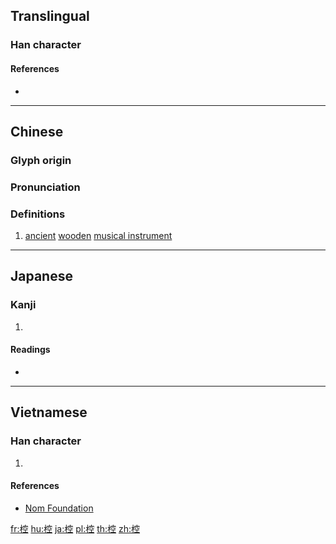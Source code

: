{{character info/new}}
==Translingual==

===Han character===
{{Han char|rn=75|rad=木|as=08|sn=12|four=43911|canj=DJCM|ids=⿰木空}}

====References====
* {{Han ref|kx=0536.080|dkj=15021|dj=0923.210|hdz=21239.010|uh=690C|ud=26892|bh=D9AA|bd=55722}}

----

==Chinese==
{{zh-forms}}

===Glyph origin===
{{Han etym}}

===Pronunciation===
{{zh-pron
|m=qiāng
|c=hong1
|mc=y
|oc=y
|ma=
|cat=n
}}

===Definitions===
{{zh-hanzi}}

# [[ancient]] [[wooden]] [[musical instrument]]

----

==Japanese==

===Kanji===
{{ja-kanji|grade=|rs=木08}}

# {{defn|lang=ja|sort=木08}}

====Readings====
* {{ja-readings|on=[[こう]] (kō), [[きょう]] (kyō), [[く]] (ku)|kun=[[むなしい]] (munashii)}}

----

==Vietnamese==

===Han character===
{{vi-readings|rs=木08|hanviet=khung}}

# {{defn|lang=vi|sort=木08}}

====References====
* [http://nomfoundation.org/common/nom_details.php?codepoint=690c Nom Foundation]

[[fr:椌]]
[[hu:椌]]
[[ja:椌]]
[[pl:椌]]
[[th:椌]]
[[zh:椌]]